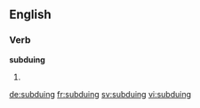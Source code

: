 ==English==

===Verb===
'''subduing'''

# {{present participle of|subdue}}

[[de:subduing]]
[[fr:subduing]]
[[sv:subduing]]
[[vi:subduing]]